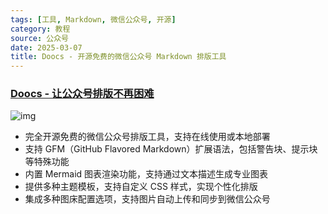 ```yaml
---
tags: [工具, Markdown, 微信公众号, 开源]
category: 教程
source: 公众号
date: 2025-03-07
title: Doocs - 开源免费的微信公众号 Markdown 排版工具
---
```


### [Doocs - 让公众号排版不再困难](https://github.com/doocs/md)

![img](https://img.mengpeng.tech/i/2025/03/07/67ca7e7241a0f.webp)

-   完全开源免费的微信公众号排版工具，支持在线使用或本地部署
-   支持 GFM（GitHub Flavored Markdown）扩展语法，包括警告块、提示块等特殊功能
-   内置 Mermaid 图表渲染功能，支持通过文本描述生成专业图表
-   提供多种主题模板，支持自定义 CSS 样式，实现个性化排版
-   集成多种图床配置选项，支持图片自动上传和同步到微信公众号
